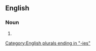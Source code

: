 ==English==

===Noun===
{{head|en|noun form}}

# {{plural of|en|solemnity}}

[[Category:English plurals ending in "-ies"]]
